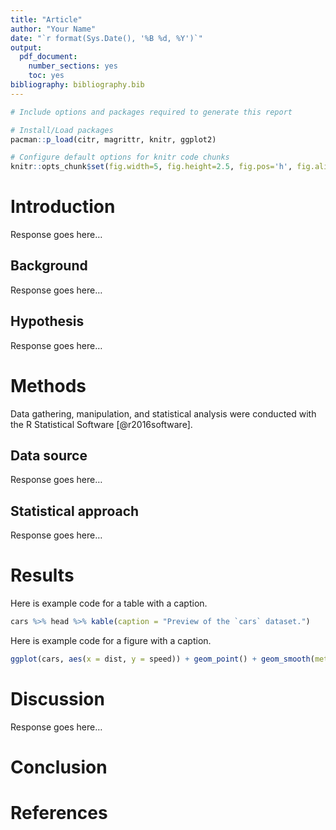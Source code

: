 ```yaml
---
title: "Article"
author: "Your Name"
date: "`r format(Sys.Date(), '%B %d, %Y')`"
output: 
  pdf_document: 
    number_sections: yes
    toc: yes
bibliography: bibliography.bib
---
```


```r
# Include options and packages required to generate this report

# Install/Load packages
pacman::p_load(citr, magrittr, knitr, ggplot2)

# Configure default options for knitr code chunks
knitr::opts_chunk$set(fig.width=5, fig.height=2.5, fig.pos='h', fig.align='center', echo=FALSE)
```

\begin{abstract}
% This is where the abstract goes.
This is the abstract to this project. It will cover the main points that summarize the area of study, the research question to be explored, the motivation to study this area, the hypothesis to be tested or explored, and a concise description of the findings and their contribution to the area of study. An abstract should generally be no shorter than 100 words and no longer than 300 words.
\end{abstract}

# Introduction
<!-- the identification of a relevant topic/ area of interest to you, -->

Response goes here...

## Background
<!-- a description a viable and thought-provoking research question supported by previous research on the topic in the primary literature, -->

Response goes here...

## Hypothesis
<!-- a clear, and testable hypothesis based on evidence in the literature, -->

Response goes here...

# Methods

Data gathering, manipulation, and statistical analysis were conducted with the R Statistical Software [@r2016software]. 

## Data source
<!-- the identification of an adequate corpus resource (existing or to be developed) to address the research question;  evaluating the strengths and weakness of this particular resource, -->

Response goes here...

## Statistical approach
<!-- reference to and use of the appropriate analytical and/or statistical methods to assess the evidence, -->

Response goes here...

# Results

Here is example code for a table with a caption.

```r
cars %>% head %>% kable(caption = "Preview of the `cars` dataset.")
```

Here is example code for a figure with a caption.

```r
ggplot(cars, aes(x = dist, y = speed)) + geom_point() + geom_smooth(method = "lm")
```

# Discussion
<!-- and a review and discussion of the findings -->

Response goes here...

# Conclusion

# References
